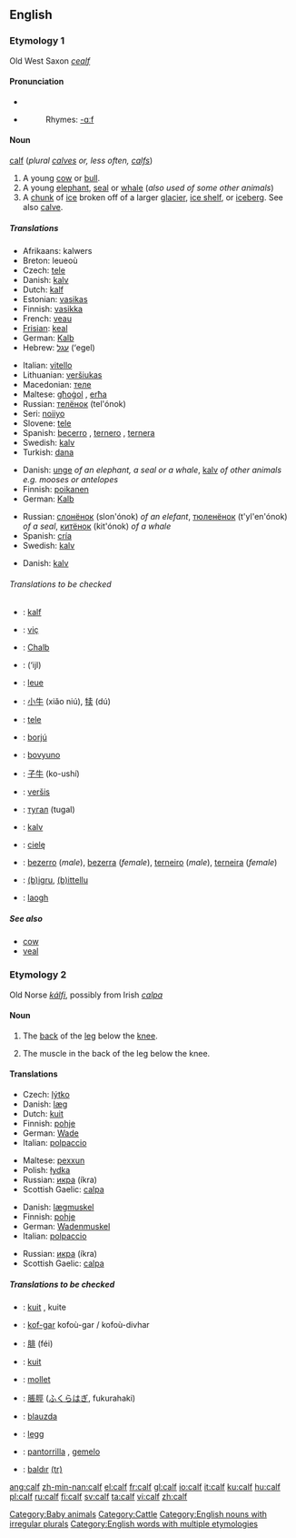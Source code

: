 ==English==

===Etymology 1===
Old West Saxon ''[[cealf]]''

{{rfc-level|check placement of Pronunciation}}

====Pronunciation====
* {{SAMPA|/kA:f/}}
*{{audio|en-us-calf.ogg|Audio (US)}}
*:Rhymes: [[Rhymes:English:-ɑːf|-ɑːf]]

====Noun====
[[calf]] (''plural [[calves]] or, less often, [[calfs]]'')

# A young [[cow]] or [[bull]].
# A young [[elephant]], [[seal]] or [[whale]] (''also used of some other animals'')
# A [[chunk]] of [[ice]] broken off of a larger [[glacier]], [[ice shelf]], or [[iceberg]].  See also [[calve]].

=====Translations=====
{{trans-top|A young cow or bull}}
*Afrikaans: kalwers {{p}}
*Breton: leueoù {{p}}
*Czech: [[tele]] {{n}}
*Danish: [[kalv]] {{c}}
*Dutch: [[kalf]] {{n}}
*Estonian: [[vasikas]]
*Finnish: [[vasikka]]
*French: [[veau]] {{m}}
*[[Frisian]]: [[keal]] {{n}}
*German: [[Kalb]] {{n}}
*Hebrew: [[עגל]] (‘egel) {{m}}
{{trans-mid}}
*Italian: [[vitello]] {{m}}
*Lithuanian: [[veršiukas]] {{m}}
*Macedonian: [[теле]] {{n}}
*Maltese: [[għoġol]] {{m}}, [[erħa]] {{f}}
*Russian: [[телёнок]] (tel'ónok) {{m}}
*Seri: [[noiiyo]]
*Slovene: [[tele]] {{n}}
*Spanish: [[becerro]] {{m}}, [[ternero]] {{m}}, [[ternera]] {{f}}
*Swedish: [[kalv]] {{c}}
*Turkish: [[dana]]
{{trans-bottom}}

{{trans-top|A young elephant, seal or whale (also used of some other animals)}}
*Danish: [[unge]] {{c}} ''of an elephant, a seal or a whale'', [[kalv]] {{c}} ''of other animals e.g. mooses or antelopes''
*Finnish: [[poikanen]]
*German: [[Kalb]] {{n}}
{{trans-mid}}
*Russian: [[слонёнок]] (slon'ónok) {{m}} ''of an elefant'', [[тюленёнок]] (t'yl'en'ónok) {{m}} ''of a seal'', [[китёнок]] (kit'ónok) {{m}} ''of a whale''
*Spanish: [[cría]]
*Swedish: [[kalv]] {{c}}
{{trans-bottom}}

{{trans-top|A chunk of ice broken off of a larger glacier, ice shelf, or iceberg}}
*Danish: [[kalv]] {{c}}
{{trans-mid}}
{{trans-bottom}}

======Translations to be checked======
{{checktrans}}
{{top}}
*{{ttbc|Afrikaans}}: [[kalf]] {{n}}
*{{ttbc|Albanian}}: [[viç]] {{m}}
*{{ttbc|Alemannic}}: [[Chalb]] {{n}}
*{{ttbc|Arabic}}: {{ARchar|[[عجل]]}} (‘ijl)
*{{ttbc|Breton}}: [[leue]] {{m}}
*{{ttbc|Chinese}}: [[小牛]] (xiǎo niú), [[犊]] (dú)
*{{ttbc|Croatian}}: [[tele]]
*{{ttbc|Hungarian}}: [[borjú]]
*{{ttbc|Ido}}: [[bovyuno]]
{{mid}}
*{{ttbc|Japanese}}: [[子牛]] (ko-ushí)
*{{ttbc|Lithuanian}}: [[veršis]]
*{{ttbc|Mongolian}}: [[тугал]] (tugal)
*{{ttbc|Norwegian}}: [[kalv]] {{m}}
*{{ttbc|Polish}}: [[cielę]] {{n}}
*{{ttbc|Portuguese}}: [[bezerro]] (''male''), [[bezerra]] (''female''), [[terneiro]] (''male''), [[terneira]] (''female'')
*{{ttbc|Sardinian}}: [[(b)igru]], [[(b)ittellu]]
*{{ttbc|Scottish Gaelic}}: [[laogh]] {{m}}
{{bottom}}

=====See also=====
*[[cow]]
*[[veal]]

===Etymology 2===
Old Norse ''[[kálfi]]'', possibly from Irish ''[[calpa]]''

====Noun====
{{en-noun|cal|ves}}

# {{anatomy}} The [[back]] of the [[leg]] below the [[knee]].
# The muscle in the back of the leg below the knee.

====Translations====
{{trans-top|(anatomy) The back of the leg below the knee}}
*Czech: [[lýtko]] {{n}}
*Danish: [[læg]] {{c}}
*Dutch: [[kuit]] {{m}}
*Finnish: [[pohje]]
*German: [[Wade]] {{f}}
*Italian: [[polpaccio]] {{m}}
{{trans-mid}}
*Maltese: [[pexxun]] {{m}}
*Polish: [[łydka]] {{f}}
*Russian: [[икра#Russian|икра]] (íkra) {{f}}
*Scottish Gaelic: [[calpa]] {{m}}
{{trans-bottom}}

{{trans-top|The muscle in the back of the leg below the knee}}
*Danish: [[lægmuskel]] {{c}}
*Finnish: [[pohje]]
*German: [[Wadenmuskel]] {{m}}
*Italian: [[polpaccio]] {{m}}
{{trans-mid}}
*Russian: [[икра#Russian|икра]] (íkra) {{f}}
*Scottish Gaelic: [[calpa]] {{m}}
{{trans-bottom}}

=====Translations to be checked=====
{{checktrans}}
{{top}}
*{{ttbc|Afrikaans}}: [[kuit]] {{n}}, kuite {{p}}
*{{ttbc|Breton}}: [[kof-gar]] {{m}} kofoù-gar / kofoù-divhar {{p}}
*{{ttbc|Chinese}}: [[腓]] (féi)
*{{ttbc|Dutch}}: [[kuit]] {{m}}
*{{ttbc|French}}: [[mollet]] {{m}}
{{mid}}
*{{ttbc|Japanese}}: [[脹脛]] ([[ふくらはぎ]], fukurahaki)
*{{ttbc|Lithuanian}}: [[blauzda]] {{f}}
*{{ttbc|Norwegian}}: [[legg]] {{m}}
*{{ttbc|Spanish}}: [[pantorrilla]] {{f}}, [[gemelo]] {{m}}
*{{ttbc|Turkish}}: [[baldır]] [[:tr:baldır|(tr)]]
{{bottom}}

[[Category:Baby animals]]
[[Category:Cattle]]
[[Category:English nouns with irregular plurals]]
[[Category:English words with multiple etymologies]]

[[ang:calf]]
[[zh-min-nan:calf]]
[[el:calf]]
[[fr:calf]]
[[gl:calf]]
[[io:calf]]
[[it:calf]]
[[ku:calf]]
[[hu:calf]]
[[pl:calf]]
[[ru:calf]]
[[fi:calf]]
[[sv:calf]]
[[ta:calf]]
[[vi:calf]]
[[zh:calf]]